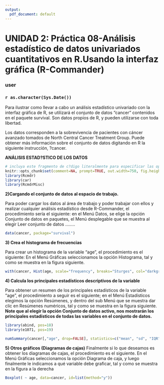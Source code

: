 ```yaml
---
output:
  pdf_document: default
---
```

<!-- R Commander Markdown Template -->

UNIDAD 2: Práctica 08-Análisis estadístico de datos univariados cuantitativos en R.Usando la interfaz gráfica (R-Commander)
=======================

### user

### `r as.character(Sys.Date())`

Para ilustrar como llevar a cabo un análisis estadístico univariado con la interfaz gráfica de R, se utilizará el conjunto de datos “cancer” contenidos en el paquete survival. Son datos propios de R, y pueden utilizarse con toda libertad.

Los datos corresponden a la sobrevivencia de pacientes con cáncer avanzado tomados de North Central Cancer Treatment Group. Puede obtener más información sobre el conjunto de datos digitando en R la siguiente instrucción, ?cancer.

**ANÁLISIS ESTAD?STICO DE LOS DATOS**


```r
# incluya este fragmento de c?digo literalmente para especificar las opciones
knitr::opts_chunk$set(comment=NA, prompt=TRUE, out.width=750, fig.height=8, fig.width=8)
library(Rcmdr)
library(car)
library(RcmdrMisc)
```

**2)Cargando el conjunto de datos al espacio de trabajo.**

Para poder cargar los datos al área de trabajo y poder trabajar con ellos y realizar cualquier análisis estadístico desde R-Commander, el procedimiento sería el siguiente: en el Menú Datos, se elige la opción Conjunto de datos en paquetes, el Menú desplegable que se muestra al elegir Leer conjunto de datos ……..
```r
data(cancer, package="survival")
```

**3) Crea el histograma de frecuencias**

Para crear un histograma de la variable “age”, el procedimiento es el siguiente: En el Menú Gráficas seleccionamos la opción Histograma, tal y como se muestra en la figura siguiente.
```r
with(cancer, Hist(age, scale="frequency", breaks="Sturges", col="darkgray"))
```

**4) Calcula los principales estadísticos descriptivos de la variable**

Para obtener un resumen de los principales estadísticos de la variable “age”, el procedimiento a seguir es el siguiente; en el Menú Estadísticos elegimos la opción Resúmenes, y dentro del sub Menú que se muestra dar clic en Resúmenes numéricos, tal y como se muestra en la figura siguiente. **Note que al elegir la opción Conjunto de datos activo, nos mostrarán los principales estadísticos de todas las variables en el conjunto de datos.**

```r

library(abind, pos=18)
library(e1071, pos=19)

numSummary(cancer[,"age", drop=FALSE], statistics=c("mean", "sd", "IQR", "quantiles"), quantiles=c(0,.25,.5,.75,1))
```

**5) Otros gráficos (Diagramas de cajas)**
Finalmente si lo que deseamos es obtener los diagramas de cajas, el procedimiento es el siguiente. En el Menú Gráficas seleccionamos la opción Diagrama de caja, y luego finalmente le indicamos a qué variable debe graficar, tal y como se muestra en la figura a la derecha

```r
Boxplot( ~ age, data=cancer, id=list(method="y"))
```

